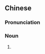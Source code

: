 {{also|夫妻店儿}}
==Chinese==
{{zh-forms|s=夫妻店儿|type=31}}

===Pronunciation===
{{zh-pron
|m=fūqīdiànr
|cat=n
}}

===Noun===
{{zh-noun}}

# {{zh-erhua form of}}